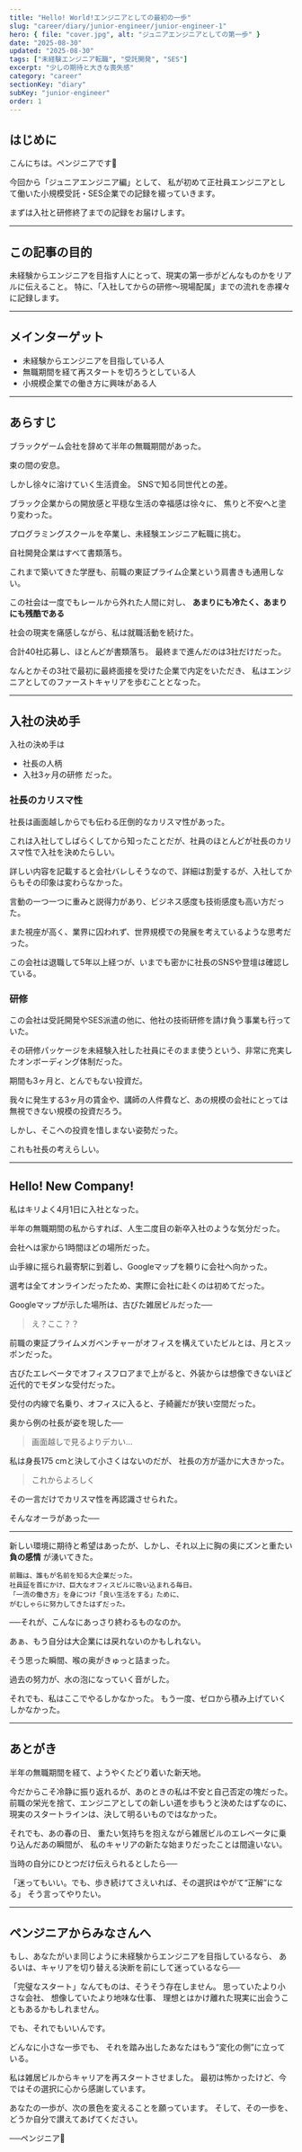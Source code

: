 ```yaml
---
title: "Hello! World!エンジニアとしての最初の一歩"
slug: "career/diary/junior-engineer/junior-engineer-1"
hero: { file: "cover.jpg", alt: "ジュニアエンジニアとしての第一歩" }
date: "2025-08-30"
updated: "2025-08-30"
tags: ["未経験エンジニア転職", "受託開発", "SES"]
excerpt: "少しの期待と大きな喪失感"
category: "career"
sectionKey: "diary"
subKey: "junior-engineer"
order: 1
---
```


## はじめに
こんにちは。ペンジニアです🐧

今回から「ジュニアエンジニア編」として、
私が初めて正社員エンジニアとして働いた小規模受託・SES企業での記録を綴っていきます。

まずは入社と研修終了までの記録をお届けします。

---

## この記事の目的
未経験からエンジニアを目指す人にとって、現実の第一歩がどんなものかをリアルに伝えること。
特に、「入社してからの研修〜現場配属」までの流れを赤裸々に記録します。

---

## メインターゲット
- 未経験からエンジニアを目指している人
- 無職期間を経て再スタートを切ろうとしている人
- 小規模企業での働き方に興味がある人

---

## あらすじ
ブラックゲーム会社を辞めて半年の無職期間があった。

束の間の安息。

しかし徐々に溶けていく生活資金。
SNSで知る同世代との差。

ブラック企業からの開放感と平穏な生活の幸福感は徐々に、
焦りと不安へと塗り変わった。

プログラミングスクールを卒業し、未経験エンジニア転職に挑む。

自社開発企業はすべて書類落ち。

これまで築いてきた学歴も、前職の東証プライム企業という肩書きも通用しない。

この社会は一度でもレールから外れた人間に対し、
**あまりにも冷たく、あまりにも残酷である**

社会の現実を痛感しながら、私は就職活動を続けた。

合計40社応募し、ほとんどが書類落ち。
最終まで進んだのは3社だけだった。

なんとかその3社で最初に最終面接を受けた企業で内定をいただき、
私はエンジニアとしてのファーストキャリアを歩むこととなった。

---

## 入社の決め手

入社の決め手は
- 社長の人柄
- 入社3ヶ月の研修
だった。

### 社長のカリスマ性
社長は画面越しからでも伝わる圧倒的なカリスマ性があった。

これは入社してしばらくしてから知ったことだが、社員のほとんどが社長のカリスマ性で入社を決めたらしい。

詳しい内容を記載すると会社バレしそうなので、詳細は割愛するが、入社してからもその印象は変わらなかった。

言動の一つ一つに重みと説得力があり、ビジネス感度も技術感度も高い方だった。

また視座が高く、業界に囚われず、世界規模での発展を考えているような思考だった。

この会社は退職して5年以上経つが、いまでも密かに社長のSNSや登壇は確認している。

### 研修
この会社は受託開発やSES派遣の他に、他社の技術研修を請け負う事業も行っていた。

その研修パッケージを未経験入社した社員にそのまま使うという、非常に充実したオンボーディング体制だった。

期間も3ヶ月と、とんでもない投資だ。

我々に発生する3ヶ月の賃金や、講師の人件費など、あの規模の会社にとっては無視できない規模の投資だろう。

しかし、そこへの投資を惜しまない姿勢だった。

これも社長の考えらしい。

---

## Hello! New Company!

私はキリよく4月1日に入社となった。

半年の無職期間の私からすれば、人生二度目の新卒入社のような気分だった。

会社へは家から1時間ほどの場所だった。

山手線に揺られ最寄駅に到着し、Googleマップを頼りに会社へ向かった。

選考は全てオンラインだったため、実際に会社に赴くのは初めてだった。

Googleマップが示した場所は、古びた雑居ビルだった──

> え？ここ？？

前職の東証プライムメガベンチャーがオフィスを構えていたビルとは、月とスッポンだった。

古びたエレベータでオフィスフロアまで上がると、外装からは想像できないほど近代的でモダンな受付だった。

受付の内線で名乗り、オフィスに入ると、子綺麗だが狭い空間だった。

奥から例の社長が姿を現した──

> 画面越しで見るよりデカい…

私は身長175 cmと決して小さくはないのだが、
社長の方が遥かに大きかった。

> これからよろしく

その一言だけでカリスマ性を再認識させられた。

そんなオーラがあった──

---

新しい環境に期待と希望はあったが、しかし、それ以上に胸の奥にズンと重たい **負の感情** が湧いてきた。

```
前職は、誰もが名前を知る大企業だった。
社員証を首にかけ、巨大なオフィスビルに吸い込まれる毎日。
「一流の働き方」を身につけ「良い生活をする」ために、
がむしゃらに努力してきたはずだった。
```

──それが、こんなにあっさり終わるものなのか。

あぁ、もう自分は大企業には戻れないのかもしれない。

そう思った瞬間、喉の奥がきゅっと詰まった。

過去の努力が、水の泡になっていく音がした。

それでも、私はここでやるしかなかった。
もう一度、ゼロから積み上げていくしかなかった。

---

## あとがき

半年の無職期間を経て、ようやくたどり着いた新天地。

今だからこそ冷静に振り返れるが、あのときの私は不安と自己否定の塊だった。
前職の栄光を捨て、エンジニアとしての新しい道を歩もうと決めたはずなのに、
現実のスタートラインは、決して明るいものではなかった。

それでも、あの春の日、
重たい気持ちを抱えながら雑居ビルのエレベータに乗り込んだあの瞬間が、
私のキャリアの新たな始まりだったことは間違いない。

当時の自分にひとつだけ伝えられるとしたら──

「迷ってもいい。でも、歩き続けてさえいれば、その選択はやがて“正解”になる」
そう言ってやりたい。

---

## ペンジニアからみなさんへ

もし、あなたがいま同じように未経験からエンジニアを目指しているなら、
あるいは、キャリアを切り替える決断を前にして迷っているなら──

「完璧なスタート」なんてものは、そうそう存在しません。
思っていたより小さな会社、
想像していたより地味な仕事、
理想とはかけ離れた現実に出会うこともあるかもしれません。

でも、それでもいいんです。

どんなに小さな一歩でも、
それを踏み出したあなたはもう“変化の側”に立っている。

私は雑居ビルからキャリアを再スタートさせました。
最初は怖かったけど、今ではその選択に心から感謝しています。

あなたの一歩が、次の景色を変えることを願っています。
そして、その一歩を、どうか自分で讃えてあげてください。

──ペンジニア🐧